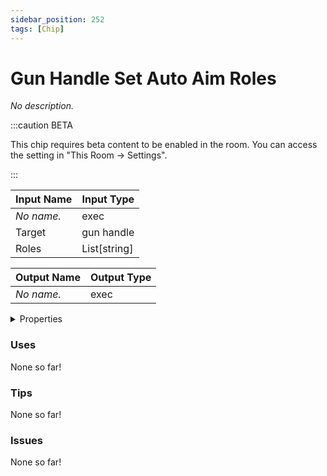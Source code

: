 ```yaml
---
sidebar_position: 252
tags: [Chip]
---
```


# Gun Handle Set Auto Aim Roles

*No description.*

:::caution BETA

This chip requires beta content to be enabled in the room. You can access the setting in "This Room -> Settings".

:::


<EsbSvg />

| Input Name | Input Type |
|-----------|-----------|
| *No name.* | exec |
| Target | gun handle |
| Roles | List[string] |

| Output Name | Output Type |
|-----------|-----------|
| *No name.* | exec |


<details>
  <summary>Properties</summary>
  <div>
    <div>
    <table>
      <thead>
        <tr>
          <th>Is beta required?</th>
          <th>✅</th>
        </tr>
        <tr>
          <th>Is this chip a trolling risk?</th>
          <th>❌</th>
        </tr>
        <tr>
          <th>Chip UUID</th>
          <th>e9c22501-3d32-4f9e-a6fb-322bad4eaca1</th>
        </tr>
      </thead>
    </table>
    </div>
  </div>
</details>

### Uses

None so far!

### Tips

None so far!

### Issues

None so far!